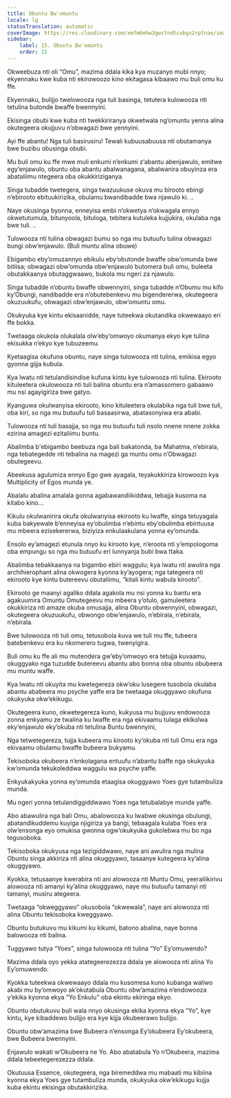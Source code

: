```yaml
---
title: Obuntu Bw'omuntu
locale: lg
statusTranslation: automatic
coverImage: https://res.cloudinary.com/xmfm6mhw3gwctndtcubgx2rptnae/image/upload/v1740468922/small_cover_tratado_de_psicologia_revolucionaria_a4c0dca4e0.webp
sidebar:
    label: 15. Obuntu Bw'omuntu
    order: 15
---
```

Okweebuza nti oli “Omu”, mazima ddala kika kya muzanyo mubi nnyo; ekyennaku kwe kuba nti ekirowoozo kino ekitagasa kibaawo mu buli omu ku ffe.

Ekyennaku, bulijjo twelowooza nga tuli basinga, tetutera kulowooza nti tetulina butonde bwaffe bwennyini.

Ekisinga obubi kwe kuba nti twekkiriranya okwetwala ng’omuntu yenna alina okutegeera okujjuvu n’obwagazi bwe yennyini.

Ayi ffe abantu! Nga tuli basirusiru! Tewali kubuusabuusa nti obutamanya bwe buzibu obusinga obubi.

Mu buli omu ku ffe mwe muli enkumi n’enkumi z’abantu abenjawulo, emitwe egy’enjawulo, obuntu oba abantu abalwanagana, abalwanira obuyinza era abataliimu ntegeera oba okukkiriziganya.

Singa tubadde twetegera, singa twazuukuse okuva mu birooto ebingi n’ebirooto ebituukirizika, obulamu bwandibadde bwa njawulo ki. ..

Naye okusinga byonna, enneyisa embi n’okwetya n’okwagala ennyo okwetutumula, bitunyoola, bituloga, tebitera kutuleka kujjukira, okulaba nga bwe tuli. ..

Tulowooza nti tulina obwagazi bumu so nga mu butuufu tulina obwagazi bungi obw’enjawulo. (Buli muntu alina obuwe)

Ebigambo eby’omuzannyo ebikulu eby’obutonde bwaffe obw’omunda bwe bitiisa; obwagazi obw’omunda obw’enjawulo butomera buli omu, buleeta obutakkaanya obutaggwaawo, bukola mu ngeri za njawulo.

Singa tubadde n’obuntu bwaffe obwennyini, singa tubadde n’Obumu mu kifo ky’Obungi, nandibadde era n’obutebenkevu mu bigendererwa, okutegeera okuzuukufu, obwagazi obw’enjawulo, obw’omuntu omu.

Okukyuka kye kintu ekisaanidde, naye tuteekwa okutandika okwewaayo eri ffe bokka.

Twetaaga okukola olukalala olw’eby’omwoyo okumanya ekyo kye tulina ekisukka n’ekyo kye tubuzeemu.

Kyetaagisa okufuna obuntu, naye singa tulowooza nti tulina, emikisa egyo gyonna gijja kubula.

Kya lwatu nti tetulandisindise kufuna kintu kye tulowooza nti tulina. Ekirooto kituleetera okulowooza nti tuli balina obuntu era n’amassomero gabaawo mu nsi agayigiriza bwe gatyo.

Kyanguwa okulwanyisa ekirooto, kino kituleetera okulabika nga tuli bwe tuli, oba kiri, so nga mu butuufu tuli basaasirwa, abatasonyiwa era ababi.

Tulowooza nti tuli basajja, so nga mu butuufu tuli nsolo nnene nnene zokka ezirina amagezi ezitaliimu buntu.

Abalimba b'ebigambo beebuza nga bali bakatonda, ba Mahatma, n’ebirala, nga tebategedde nti tebalina na magezi ga muntu omu n’Obwagazi obutegeevu.

Abeekusa agulumiza ennyo Ego gwe ayagala, teyakukkiriza kirowoozo kya Multiplicity of Egos munda ye.

Abalalu abalina amalala gonna agabawandiikiddwa, tebajja kusoma na kitabo kino…

Kikulu okulwanirira okufa okulwanyisa ekirooto ku lwaffe, singa tetuyagala kuba bakyewale b’enneyisa ey’obulimba n’ebintu eby’obulimba ebintuusa mu mbeera ezisekererwa, biziyiza enkulaakulana yonna ey’omunda.

Ensolo ey’amagezi etunula nnyo ku kirooto kye, n’eroota nti y’empologoma oba empungu so nga mu butuufu eri lunnyanja bubi bwa ttaka.

Abalimba tebakkaanya na bigambo ebiri waggulu; kya lwatu nti awulira nga archihierophant alina okwogera kyonna ky’ayogera; nga tategeera nti ekirooto kye kintu butereevu obutaliimu, “kitali kintu wabula kirooto”.

Ekirooto ge maanyi agaliko ddala agakola mu nsi yonna ku bantu era agakuumira Omuntu Omutegeevu mu mbeera y’otulo, gamuleetera okukkiriza nti amaze okuba omusajja, alina Obuntu obwennyini, obwagazi, okutegeera okuzuukufu, obwongo obw’enjawulo, n’ebirala, n’ebirala, n’ebirala.

Bwe tulowooza nti tuli omu, tetusobola kuva we tuli mu ffe, tubeera batebenkevu era ku nkomerero tugwa, twenyigira.

Buli omu ku ffe ali mu mutendera gw’eby’omwoyo era tetujja kuvaamu, okuggyako nga tuzudde butereevu abantu abo bonna oba obuntu obubeera mu muntu waffe.

Kya lwatu nti okuyita mu kwetegereza okw’oku lusegere tusobola okulaba abantu ababeera mu psyche yaffe era be twetaaga okuggyawo okufuna okukyuka okw’ekikugu.

Okutegeera kuno, okwetegereza kuno, kukyusa mu bujjuvu endowooza zonna enkyamu ze twalina ku lwaffe era nga ekivaamu tulaga ekikolwa eky’enjawulo eky’okuba nti tetulina Buntu bwennyini,

Nga tetwetegereza, tujja kubeera mu kirooto ky’okuba nti tuli Omu era nga ekivaamu obulamu bwaffe bubeera bukyamu.

Tekisoboka okubeera n’enkolagana entuufu n’abantu baffe nga okukyuka kw’omunda tekukoleddwa waggulu wa psyche yaffe.

Enkyukakyuka yonna ey’omunda etaagisa okuggyawo Yoes gye tutambuliza munda.

Mu ngeri yonna tetulandiggiddwawo Yoes nga tetubalabye munda yaffe.

Abo abawulira nga bali Omu, abalowooza ku lwabwe okusinga obulungi, abatandikuddemu kuyiga njigiriza ya bangi, tebaagala kulaba Yoes era olw’ensonga eyo omukisa gwonna ogw’okukyuka gukolebwa mu bo nga tegusoboka.

Tekisoboka okukyusa nga tezigiddwawo, naye ani awulira nga mulina Obuntu singa akkiriza nti alina okuggyawo, tasaanye kutegeera ky’alina okuggyawo.

Kyokka, tetusaanye kwerabira nti ani alowooza nti Muntu Omu, yeeraliikirivu alowooza nti amanyi ky’alina okuggyawo, naye mu butuufu tamanyi nti tamanyi, musiru ategeera.

Twetaaga “okweggyawo” okusobola “okwewala”, naye ani alowooza nti alina Obuntu tekisoboka kweggyawo.

Obuntu butukuvu mu kikumi ku kikumi, batono abalina, naye bonna balowooza nti balina.

Tuggyawo tutya “Yoes”, singa tulowooza nti tulina “Yo” Ey’omuwendo?

Mazima ddala oyo yekka atategeerezezza ddala ye alowooza nti alina Yo Ey’omuwendo.

Kyokka tuteekwa okwewaayo ddala mu kusomesa kuno kubanga waliwo akabi mu by’omwoyo ak’okutabula Obuntu obw’amazima n’endowooza y’ekika kyonna ekya “Yo Enkulu” oba ekintu ekiringa ekyo.

Obuntu obutukuvu buli wala nnyo okusinga ekika kyonna ekya “Yo”, kye kintu, kye kibaddewo bulijjo era kye kijja okubeerawo bulijjo.

Obuntu obw’amazima bwe Bubeera n’ensonga Ey’okubeera Ey’okubeera, bwe Bubeera bwennyini.

Enjawulo wakati w’Okubeera ne Yo. Abo abatabula Yo n’Okubeera, mazima ddala tebeetegerezezza ddala.

Okutuusa Essence, okutegeera, nga biremeddwa mu mabaati mu kibiina kyonna ekya Yoes gye tutambuliza munda, okukyuka okw’ekikugu kujja kuba ekintu ekisinga obutakkirizika.

